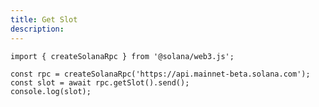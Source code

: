 ```yaml
---
title: Get Slot
description: 
---
```


```
import { createSolanaRpc } from '@solana/web3.js';

const rpc = createSolanaRpc('https://api.mainnet-beta.solana.com');
const slot = await rpc.getSlot().send();
console.log(slot);
```